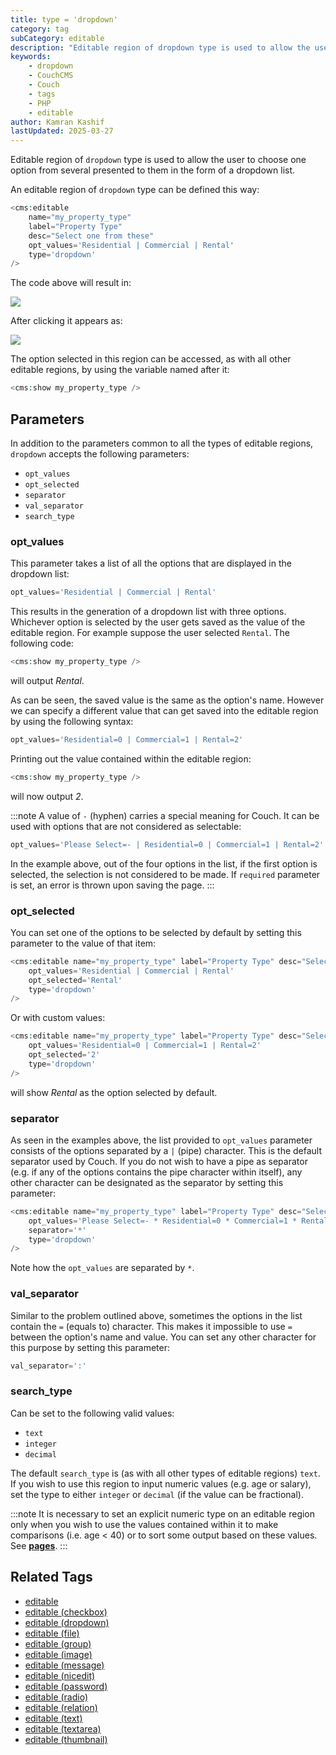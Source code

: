 ```yaml
---
title: type = 'dropdown'
category: tag
subCategory: editable
description: "Editable region of dropdown type is used to allow the user to choose one option from several presented to them in the form of a dropdown list."
keywords:
    - dropdown
    - CouchCMS
    - Couch
    - tags
    - PHP
    - editable
author: Kamran Kashif
lastUpdated: 2025-03-27
---
```


Editable region of `dropdown` type is used to allow the user to choose one option from several presented to them in the form of a dropdown list.

An editable region of `dropdown` type can be defined this way:

```php title="Basic Dropdown Example"
<cms:editable
    name="my_property_type"
    label="Property Type"
    desc="Select one from these"
    opt_values='Residential | Commercial | Rental'
    type='dropdown'
/>
```

The code above will result in:

![](../../../../assets/img/contents/editable-dropdown-1.gif)

After clicking it appears as:

![](../../../../assets/img/contents/editable-dropdown-2.gif)

The option selected in this region can be accessed, as with all other editable regions, by using the variable named after it:

```php title="Accessing Selected Value"
<cms:show my_property_type />
```

## Parameters

In addition to the parameters common to all the types of editable regions, `dropdown` accepts the following parameters:

- `opt_values`
- `opt_selected`
- `separator`
- `val_separator`
- `search_type`

### opt_values

This parameter takes a list of all the options that are displayed in the dropdown list:

```php title="Basic Options List"
opt_values='Residential | Commercial | Rental'
```

This results in the generation of a dropdown list with three options.
Whichever option is selected by the user gets saved as the value of the editable region. For example suppose the user selected `Rental`. The following code:

```php title="Displaying Selected Value"
<cms:show my_property_type />
```

will output *Rental*.

As can be seen, the saved value is the same as the option's name. However we can specify a different value that can get saved into the editable region by using the following syntax:

```php title="Options with Custom Values"
opt_values='Residential=0 | Commercial=1 | Rental=2'
```

Printing out the value contained within the editable region:

```php title="Displaying Custom Value"
<cms:show my_property_type />
```

will now output *2*.

:::note
A value of `-` (hyphen) carries a special meaning for Couch. It can be used with options that are not considered as selectable:

```php title="Using Placeholder Option"
opt_values='Please Select=- | Residential=0 | Commercial=1 | Rental=2'
```

In the example above, out of the four options in the list, if the first option is selected, the selection is not considered to be made. If `required` parameter is set, an error is thrown upon saving the page.
:::

### opt_selected

You can set one of the options to be selected by default by setting this parameter to the value of that item:

```php title="Setting Default Selection"
<cms:editable name="my_property_type" label="Property Type" desc="Select one from these"
    opt_values='Residential | Commercial | Rental'
    opt_selected='Rental'
    type='dropdown'
/>
```

Or with custom values:

```php title="Default Selection with Custom Values"
<cms:editable name="my_property_type" label="Property Type" desc="Select one from these"
    opt_values='Residential=0 | Commercial=1 | Rental=2'
    opt_selected='2'
    type='dropdown'
/>
```

will show *Rental* as the option selected by default.

### separator

As seen in the examples above, the list provided to `opt_values` parameter consists of the options separated by a `|` (pipe) character.
This is the default separator used by Couch. If you do not wish to have a pipe as separator (e.g. if any of the options contains the pipe character within itself), any other character can be designated as the separator by setting this parameter:

```php title="Using Custom Separator"
<cms:editable name="my_property_type" label="Property Type" desc="Select one from these"
    opt_values='Please Select=- * Residential=0 * Commercial=1 * Rental=2'
    separator='*'
    type='dropdown'
/>
```

Note how the `opt_values` are separated by `*`.

### val_separator

Similar to the problem outlined above, sometimes the options in the list contain the `=` (equals to) character. This makes it impossible to use `=` between the option's name and value. You can set any other character for this purpose by setting this parameter:

```php title="Using Custom Value Separator"
val_separator=':'
```

### search_type

Can be set to the following valid values:

- `text`
- `integer`
- `decimal`

The default `search_type` is (as with all other types of editable regions) `text`.
If you wish to use this region to input numeric values (e.g. age or salary), set the type to either `integer` or `decimal` (if the value can be fractional).

:::note
It is necessary to set an explicit numeric type on an editable region only when you wish to use the values contained within it to make comparisons (i.e. age < 40) or to sort some output based on these values. See [**pages**](../pages/#custom_field).
:::

## Related Tags

- [editable](../../editable/)
- [editable (checkbox)](../checkbox/)
- [editable (dropdown)](../dropdown/)
- [editable (file)](../file/)
- [editable (group)](../group/)
- [editable (image)](../image/)
- [editable (message)](../message/)
- [editable (nicedit)](../nicedit/)
- [editable (password)](../password/)
- [editable (radio)](../radio/)
- [editable (relation)](../relation/)
- [editable (text)](../text/)
- [editable (textarea)](../textarea/)
- [editable (thumbnail)](../thumbnail/)
